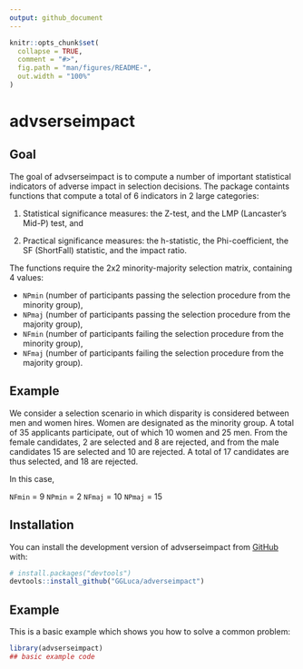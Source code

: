 ```yaml
---
output: github_document
---
```


<!-- README.md is generated from README.Rmd. Please edit that file -->

```r
knitr::opts_chunk$set(
  collapse = TRUE,
  comment = "#>",
  fig.path = "man/figures/README-",
  out.width = "100%"
)
```

# advserseimpact

<!-- badges: start -->
<!-- badges: end -->

## Goal

The goal of advserseimpact is to compute a number of important statistical indicators of adverse impact in selection decisions. The package containts functions that compute a total of 6 indicators in 2 large categories:

1. Statistical significance measures: the Z-test, and the LMP (Lancaster’s Mid-P) test, and

2. Practical significance measures: the h-statistic, the Phi-coefficient, the SF (ShortFall) statistic, and the impact ratio.

The functions require the 2x2 minority-majority selection matrix, containing 4 values: 

* `NPmin` (number of participants passing the selection procedure from the minority group), 
* `NPmaj` (number of participants passing the selection procedure from the majority group), 
* `NFmin` (number of participants failing the selection procedure from the minority group), 
* `NFmaj` (number of participants failing the selection procedure from the majority group).

## Example

We consider a selection scenario in which disparity is considered between men and women hires. Women are designated as the minority group. A total of 35 applicants participate, out of which 10 women and 25 men. From the female candidates, 2 are selected and 8 are rejected, and from the male candidates 15 are selected and 10 are rejected. A total of 17 candidates are thus selected, and 18 are rejected.

In this case,

`NFmin` = 9
`NPmin` = 2
`NFmaj` = 10
`NPmaj` = 15 

## Installation

You can install the development version of advserseimpact from [GitHub](https://github.com/) with:

``` r
# install.packages("devtools")
devtools::install_github("GGLuca/adverseimpact")
```

## Example

This is a basic example which shows you how to solve a common problem:

```r
library(advserseimpact)
## basic example code
```
